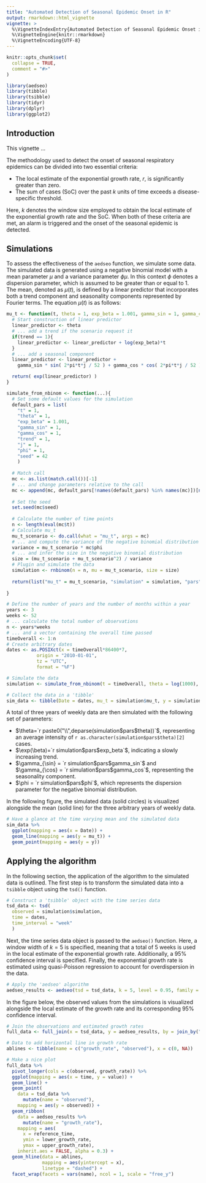 ```yaml
---
title: "Automated Detection of Seasonal Epidemic Onset in R"
output: rmarkdown::html_vignette
vignette: >
  %\VignetteIndexEntry{Automated Detection of Seasonal Epidemic Onset in R}
  %\VignetteEngine{knitr::rmarkdown}
  %\VignetteEncoding{UTF-8}
---
```


```r
knitr::opts_chunk$set(
  collapse = TRUE,
  comment = "#>"
)
```

```r
library(aedseo)
library(tibble)
library(tsibble)
library(tidyr)
library(dplyr)
library(ggplot2)
```

## Introduction

This vignette ...

The methodology used to detect the onset of seasonal respiratory epidemics can be divided into two essential criteria:

- The local estimate of the exponential growth rate, $r$, is significantly greater than zero.
- The sum of cases (SoC) over the past $k$ units of time exceeds a disease-specific threshold.

Here, $k$ denotes the window size employed to obtain the local estimate of the exponential growth rate and the SoC. When both of these criteria are met, an alarm is triggered and the onset of the seasonal epidemic is detected.

## Simulations

To assess the effectiveness of the `aedseo` function, we simulate some data. The simulated data is generated using a negative binomial model with a mean parameter $\mu$ and a variance parameter $\phi\mu$. In this context $\phi$ denotes a dispersion parameter, which is assumed to be greater than or equal to 1. The mean, denoted as $\mu(t)$, is defined by a linear predictor that incorporates both a trend component and seasonality components represented by Fourier terms. The equation $\mu(t)$ is as follows:

\begin{equation}
  \mu(t) = \exp\Biggl( \theta + \beta t + \sum_{j=1}^m \biggl( \gamma_{\sin} \sin\Bigl( \frac{2 \pi t}{52}\Bigl) + \gamma_{\cos} \cos \Bigl( \frac{2 \pi t}{52} \Bigl) \biggl) \Biggl)
\end{equation}

```r
mu_t <- function(t, theta = 1, exp_beta = 1.001, gamma_sin = 1, gamma_cos = 1, trend = 1, j = 1, ...){
  # Start construction of linear predictor
  linear_predictor <- theta
  # ... add a trend if the scenario request it
  if(trend == 1){
    linear_predictor <- linear_predictor + log(exp_beta)*t
  }
  # ... add a seasonal component
  linear_predictor <- linear_predictor +
    gamma_sin * sin( 2*pi*t*j / 52 ) + gamma_cos * cos( 2*pi*t*j / 52 ) 

  return( exp(linear_predictor) )
}

simulate_from_nbinom <- function(...){
  # Set some default values for the simulation
  default_pars = list(
    "t" = 1,
    "theta" = 1,
    "exp_beta" = 1.001,
    "gamma_sin" = 1,
    "gamma_cos" = 1,
    "trend" = 1,
    "j" = 1,
    "phi" = 1,
    "seed" = 42
    )
  
  # Match call
  mc <- as.list(match.call())[-1]
  # ... and change parameters relative to the call
  mc <- append(mc, default_pars[!names(default_pars) %in% names(mc)])[names(default_pars)]
  
  # Set the seed
  set.seed(mc$seed)
  
  # Calculate the number of time points
  n <- length(eval(mc$t))
  # Calculate mu_t
  mu_t_scenario <- do.call(what = "mu_t", args = mc)
  # ... and compute the variance of the negative binomial distribution
  variance = mu_t_scenario * mc$phi
  # ... and infer the size in the negative binomial distribution
  size = (mu_t_scenario + mu_t_scenario^2) / variance
  # Plugin and simulate the data
  simulation <- rnbinom(n = n, mu = mu_t_scenario, size = size)
  
  return(list("mu_t" = mu_t_scenario, "simulation" = simulation, "pars" = mc))
  
}

# Define the number of years and the number of months within a year
years <- 3
weeks <- 52
# ... calculate the total number of observations
n <- years*weeks
# ... and a vector containing the overall time passed
timeOverall <- 1:n
# Create arbitrary dates
dates <- as.POSIXct(x = timeOverall*86400*7,
           origin = "2010-01-01",
           tz = "UTC",
           format = "%F")

# Simulate the data
simulation <- simulate_from_nbinom(t = timeOverall, theta = log(1000), phi = 5)

# Collect the data in a 'tibble'
sim_data <- tibble(Date = dates, mu_t = simulation$mu_t, y = simulation$simulation)

```

A total of three years of weekly data are then simulated with the following set of parameters:

- $\theta=`r paste0("\\",deparse(simulation$pars$theta))`$, representing an average intensity of `r as.character(simulation$pars$theta)[2]` cases.
- $\exp(\beta)=`r simulation$pars$exp_beta`$, indicating a slowly increasing trend.
- $\gamma_{\sin} = `r simulation$pars$gamma_sin`$ and $\gamma_{\cos} = `r simulation$pars$gamma_cos`$, representing the seasonality component.
- $\phi = `r simulation$pars$phi`$, which represents the dispersion parameter for the negative binomial distribution.

In the following figure, the simulated data (solid circles) is visualized alongside the mean (solid line) for the three arbitrary years of weekly data.

```r
# Have a glance at the time varying mean and the simulated data
sim_data %>%
  ggplot(mapping = aes(x = Date)) +
  geom_line(mapping = aes(y = mu_t)) +
  geom_point(mapping = aes(y = y)) 
```

## Applying the algorithm

In the following section, the application of the algorithm to the simulated data is outlined. The first step is to transform the simulated data into a `tsibble` object using the `tsd()` function.

```r
# Construct a 'tsibble' object with the time series data
tsd_data <- tsd(
  observed = simulation$simulation,
  time = dates,
  time_interval = "week"
  )
```

Next, the time series data object is passed to the `aedseo()` function. Here, a window width of $k=5$ is specified, meaning that a total of 5 weeks is used in the local estimate of the exponential growth rate. Additionally, a 95\% confidence interval is specified. Finally, the exponential growth rate is estimated using quasi-Poisson regression to account for overdispersion in the data.

```r
# Apply the 'aedseo' algorithm
aedseo_results <- aedseo(tsd = tsd_data, k = 5, level = 0.95, family = "quasipoisson")
```

In the figure below, the observed values from the simulations is visualized alongside the local estimate of the growth rate and its corresponding 95\% confidence interval.


```r

# Join the observations and estimated growth rates
full_data <- full_join(x = tsd_data, y = aedseo_results, by = join_by("time" == "reference_time"))

# Data to add horizontal line in growth rate
ablines <- tibble(name = c("growth_rate", "observed"), x = c(0, NA))

# Make a nice plot
full_data %>%
  pivot_longer(cols = c(observed, growth_rate)) %>%
  ggplot(mapping = aes(x = time, y = value)) +
  geom_line() +
  geom_point(
    data = tsd_data %>%
      mutate(name = "observed"),
    mapping = aes(y = observed)) +
  geom_ribbon(
    data = aedseo_results %>%
      mutate(name = "growth_rate"),
    mapping = aes(
      x = reference_time,
      ymin = lower_growth_rate,
      ymax = upper_growth_rate),
    inherit.aes = FALSE, alpha = 0.3) +
  geom_hline(data = ablines,
             mapping = aes(yintercept = x),
             linetype = "dashed") +
  facet_wrap(facets = vars(name), ncol = 1, scale = "free_y")

```



